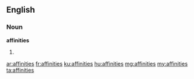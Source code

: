 ==English==

===Noun===
'''affinities'''
# {{plural of|affinity}}

[[ar:affinities]]
[[fr:affinities]]
[[ku:affinities]]
[[hu:affinities]]
[[mg:affinities]]
[[my:affinities]]
[[ta:affinities]]